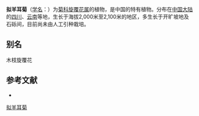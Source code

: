 {{Speciesbox
| name = 拟羊耳菊
| status = 
| status_system = 
| image =
| genus = Inula
| species = forrestii
| authority = Anth.
}}

'''拟羊耳菊'''（[[学名|学名]]：{{lang|la|''Inula forrestii''}}）为[[菊科|菊科]][[旋覆花属|旋覆花属]]的植物，是中国的特有植物。分布在[[中国大陆|中国大陆]]的[[四川|四川]]、[[云南|云南]]等地，生长于海拔2,000米至2,100米的地区，多生长于开旷坡地及石砾间，目前尚未由人工引种栽培。

== 别名 ==
木枝旋覆花

== 参考文献 ==
<div class="references-small">
* {{cite web| url =http://www.bioinfo.cn/db05/KmzwSpecies.php?action=view&id=4793| title =拟羊耳菊| work =《中国高等植物数据库全库》| publisher =中国科学院微生物研究所| author =昆明植物研究所| accessdate =2009-02-25| deadurl =yes| archiveurl =https://web.archive.org/web/20160305005830/http://www.bioinfo.cn/db05/KmzwSpecies.php?action=view&id=4793| archivedate =2016-03-05}}
</div>
{{Taxonbar|from=Q11077481}}

[[Category:旋覆花属|拟羊耳菊]]


{{植物小作品}}